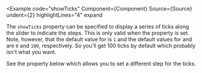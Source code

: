 
<Example
  code="showTicks"
  Component={Component}
  Source={Source}
  undent={2}
  highlightLines="4"
  expand
>
  The `showTicks` property can be specified to display a series of ticks
  along the slider to indicate the steps.  This is only valid when the
  <CodeHashLink id="step"/> property is set.  Note, however, that the default
  value for <CodeHashLink id="step"/> is `1` and the default values for
  <CodeHashLink id="min"/> and <CodeHashLink id="max"/> are `0` and `100`,
  respectively.  So you'll get 100 ticks by default which probably isn't what
  you want.

  See the <CodeHashLink id="tickStep"/> property below which allows you to
  set a different step for the ticks.
</Example>
